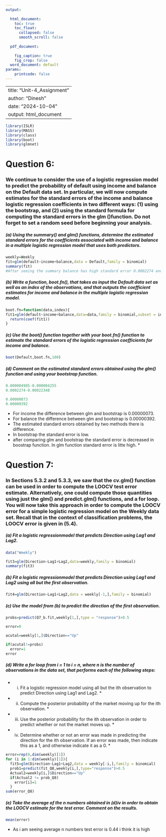 ---
output:
  
  html_document:
    toc: true
    toc_float:
      collapsed: false
      smooth_scroll: false
        
  pdf_document:
    
    fig_caption: true
    fig_crop: false
  word_document: default
params:
    printcode: false
---

---
title: "Unit-4_Assignment"
author: "Dinesh"
date: "2024-10-04"
output: html_document
---



```{r}
library(ISLR)
library(MASS)
library(class)
library(boot)
library(glmnet)
```




# Question 6:

### We continue to consider the use of a logistic regression model to predict the probability of default using income and balance on the Default data set. In particular, we will now compute estimates for the standard errors of the income and balance logistic regression coefficients in two different ways: (1) using the bootstrap, and (2) using the standard formula for computing the standard errors in the glm ()function. Do not forget to set a random seed before beginning your analysis.

##### (a) Using the summary() and glm() functions, determine the estimated standard errors for the coefficients associated with income and balance in a multiple logistic regression model that uses both predictors.


```{r}
weekly=Weekly
fit=glm(default~income+balance,data = Default,family = binomial)
summary(fit)
#After seeing the summary balance has high standard error 0.0002274 and income has small compare to balance 0.000004985
```

##### (b) Write a function, boot.fn(), that takes as input the Default data set as well as an index of the observations, and that outputs the coefficient estimates for income and balance in the multiple logistic regression model.


```{r}
boot.fn=function(data,index){
fit1=glm(default~income+balance,data=data,family = binomial,subset = index)
  return(coef(fit1))
}
```

##### (c) Use the boot() function together with your boot.fn() function to estimate the standard errors of the logistic regression coefficients for income and balance.

```{r}
boot(Default,boot.fn,100)
```
##### (d) Comment on the estimated standard errors obtained using the glm() function and using your bootstrap function.

```{r}
0.000004985-0.000004255      
0.0002274-0.00022348       
```


```{r}
0.00000073
0.00000392
```
 
   - For income the difference between glm and bootstrap is 0.00000073.
   - For balance the difference between glm and bootstrap is 0.00000392.
   - The estimated standard errors obtained by two methods there is difference.
   - In bootstrap the standard error is low.
 * after comparing glm and bootstrap the standard error is decreased in boostrap function.
In glm function standard error is litte high. *


# Question 7:

### In Sections 5.3.2 and 5.3.3, we saw that the cv.glm() function can be used in order to compute the LOOCV test error estimate. Alternatively, one could compute those quantities using just the glm() and predict.glm() functions, and a for loop. You will now take this approach in order to compute the LOOCV error for a simple logistic regression model on the Weekly data set. Recall that in the context of classification problems, the LOOCV error is given in (5.4).


##### (a) Fit a logistic regressionmodel that predicts Direction using Lag1 and Lag2.

```{r}
data("Weekly")
```

```{r}
fit3=glm(Direction~Lag1+Lag2,data=weekly,family = binomial)
summary(fit3)
```

##### (b) Fit a logistic regressionmodel that predicts Direction using Lag1 and Lag2 using all but the first observation.

```{r}
fit4=glm(Direction~Lag1+Lag2,data = weekly[-1,],family = binomial)
```

##### (c) Use the model from (b) to predict the direction of the first observation.

```{r}
probs=predict(Q7_b.fit,weekly[1,],type = "response")>0.5

```


```{r}
error=0
```


```{r}
acutal=weekly[1,]$Direction=="Up"
```


```{r}
if(acutal!=probs)
  error=1
error
```
##### (d) Write a for loop from i = 1 to i = n, where n is the number of observations in the data set, that performs each of the following steps:
 * i. Fit a logistic regression model using all but the ith observation to predict Direction using Lag1 and Lag2. *
 * ii. Compute the posterior probability of the market moving up for the ith observation. *
 * iii. Use the posterior probability for the ith observation in order to predict whether or not the market moves up. *
 * iv. Determine whether or not an error was made in predicting the direction for the ith observation. If an error was made, then indicate this as a 1, and otherwise indicate it as a 0. *

```{r}
error=rep(0,dim(weekly)[1])
for (i in 1:dim(weekly)[1]){
  fit5=glm(Direction~Lag1+Lag2,data = weekly[-i,],family = binomial)
  prob1=predict(fit_Q8,weekly[i,],type="response")>0.5
  Actual2=weekly[i,]$Direction=="Up"
  if(Actual2 != prob_Q8)
    error[i]=1
  }
sum(error_Q8)

```

##### (e) Take the average of the n numbers obtained in (d)iv in order to obtain the LOOCV estimate for the test error. Comment on the results.

```{r}
mean(error)
```

 - As i am seeing average n numbers test error is 0.44  i think it is high